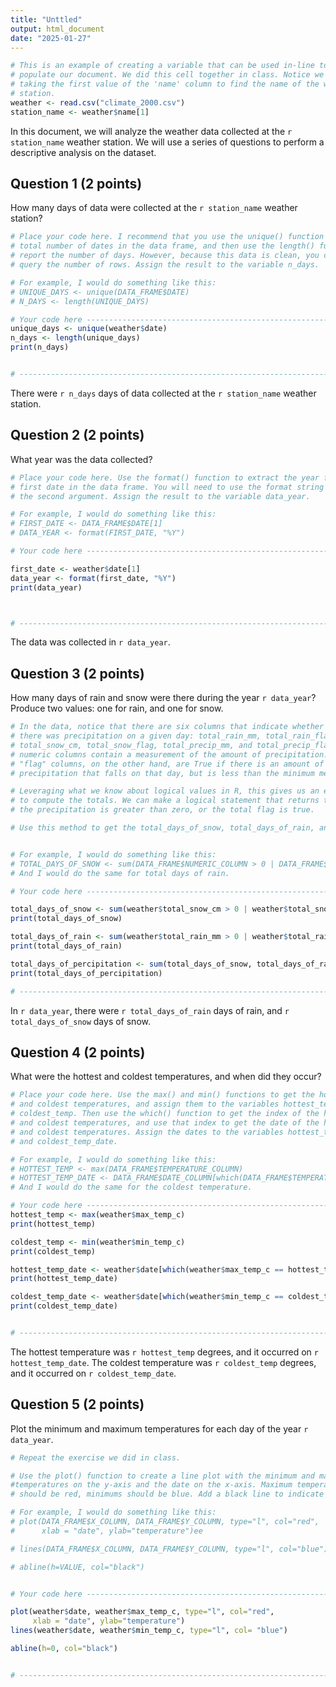 ```yaml
---
title: "Unttled"
output: html_document
date: "2025-01-27"
---
```


```r
# This is an example of creating a variable that can be used in-line to 
# populate our document. We did this cell together in class. Notice we are
# taking the first value of the 'name' column to find the name of the weather
# station.
weather <- read.csv("climate_2000.csv")
station_name <- weather$name[1]

```

In this document, we will analyze the weather data collected at the
`r station_name` weather station. We will use a series of questions to
perform a descriptive analysis on the dataset.

## Question 1 (2 points)

How many days of data were collected at the `r station_name` weather
station?

```r
# Place your code here. I recommend that you use the unique() function to extract the 
# total number of dates in the data frame, and then use the length() function to 
# report the number of days. However, because this data is clean, you could just
# query the number of rows. Assign the result to the variable n_days.

# For example, I would do something like this:
# UNIQUE_DAYS <- unique(DATA_FRAME$DATE)
# N_DAYS <- length(UNIQUE_DAYS)

# Your code here ------------------------------------------------------
unique_days <- unique(weather$date)
n_days <- length(unique_days)
print(n_days)


# ---------------------------------------------------------------------
```

There were `r n_days` days of data collected at the `r station_name`
weather station.

## Question 2 (2 points)

What year was the data collected?

```r
# Place your code here. Use the format() function to extract the year from the
# first date in the data frame. You will need to use the format string "%Y" as 
# the second argument. Assign the result to the variable data_year.

# For example, I would do something like this:
# FIRST_DATE <- DATA_FRAME$DATE[1]
# DATA_YEAR <- format(FIRST_DATE, "%Y")

# Your code here ------------------------------------------------------

first_date <- weather$date[1]
data_year <- format(first_date, "%Y")
print(data_year)



# ---------------------------------------------------------------------
```

The data was collected in `r data_year`.

## Question 3 (2 points)

How many days of rain and snow were there during the year `r data_year`?
Produce two values: one for rain, and one for snow.

```r
# In the data, notice that there are six columns that indicate whether or not
# there was precipitation on a given day: total_rain_mm, total_rain_flag, 
# total_snow_cm, total_snow_flag, total_precip_mm, and total_precip_flag. The 
# numeric columns contain a measurement of the amount of precipitation. The
# "flag" columns, on the other hand, are True if there is an amount of 
# precipitation that falls on that day, but is less than the minimum measurement.

# Leveraging what we know about logical values in R, this gives us an easy way 
# to compute the totals. We can make a logical statement that returns true if 
# the precipitation is greater than zero, or the total flag is true. 

# Use this method to get the total_days_of_snow, total_days_of_rain, and total_days_of_precipitation.


# For example, I would do something like this:
# TOTAL_DAYS_OF_SNOW <- sum(DATA_FRAME$NUMERIC_COLUMN > 0 | DATA_FRAME$BOOLEAN_COLUMN)
# And I would do the same for total days of rain.

# Your code here ------------------------------------------------------

total_days_of_snow <- sum(weather$total_snow_cm > 0 | weather$total_snow_flag)
print(total_days_of_snow)

total_days_of_rain <- sum(weather$total_rain_mm > 0 | weather$total_rain_flag)
print(total_days_of_rain)

total_days_of_percipitation <- sum(total_days_of_snow, total_days_of_rain)
print(total_days_of_percipitation)

# ---------------------------------------------------------------------
```

In `r data_year`, there were `r total_days_of_rain` days of rain, and
`r total_days_of_snow` days of snow.

## Question 4 (2 points)

What were the hottest and coldest temperatures, and when did they occur?

```r
# Place your code here. Use the max() and min() functions to get the hottest
# and coldest temperatures, and assign them to the variables hottest_temp and
# coldest_temp. Then use the which() function to get the index of the hottest
# and coldest temperatures, and use that index to get the date of the hottest
# and coldest temperatures. Assign the dates to the variables hottest_temp_date
# and coldest_temp_date. 

# For example, I would do something like this:
# HOTTEST_TEMP <- max(DATA_FRAME$TEMPERATURE_COLUMN)
# HOTTEST_TEMP_DATE <- DATA_FRAME$DATE_COLUMN[which(DATA_FRAME$TEMPERATURE_COLUMN == HOTTEST_TEMP)]
# And I would do the same for the coldest temperature.

# Your code here ------------------------------------------------------
hottest_temp <- max(weather$max_temp_c)
print(hottest_temp)

coldest_temp <- min(weather$min_temp_c)
print(coldest_temp)

hottest_temp_date <- weather$date[which(weather$max_temp_c == hottest_temp)]
print(hottest_temp_date)

coldest_temp_date <- weather$date[which(weather$min_temp_c == coldest_temp)]
print(coldest_temp_date)


# ---------------------------------------------------------------------
```

The hottest temperature was `r hottest_temp` degrees, and it occurred on
`r hottest_temp_date`. The coldest temperature was `r coldest_temp`
degrees, and it occurred on `r coldest_temp_date`.

## Question 5 (2 points)

Plot the minimum and maximum temperatures for each day of the year
`r data_year`.

```r
# Repeat the exercise we did in class. 

# Use the plot() function to create a line plot with the minimum and maximum 
#temperatures on the y-axis and the date on the x-axis. Maximum temperatures 
# should be red, minimums should be blue. Add a black line to indicate 0°C.

# For example, I would do something like this:
# plot(DATA_FRAME$X_COLUMN, DATA_FRAME$Y_COLUMN, type="l", col="red",
#      xlab = "date", ylab="temperature")ee

# lines(DATA_FRAME$X_COLUMN, DATA_FRAME$Y_COLUMN, type="l", col="blue")

# abline(h=VALUE, col="black")


# Your code here ------------------------------------------------------

plot(weather$date, weather$max_temp_c, type="l", col="red",
     xlab = "date", ylab="temperature")
lines(weather$date, weather$min_temp_c, type="l", col= "blue")

abline(h=0, col="black")


# ---------------------------------------------------------------------
```